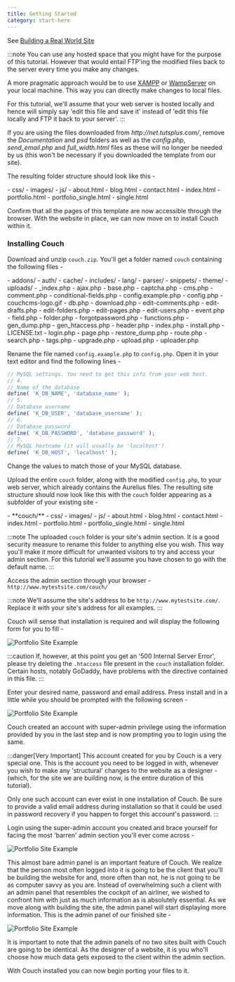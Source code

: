 ```yaml
---
title: Getting Started
category: start-here
---
```



See [Building a Real World Site](http://docs.couchcms.com/tutorials/portfolio-site/building-a-real-world-site.html)

:::note
You can use any hosted space that you might have for the purpose of this tutorial. However that would entail FTP'ing the modified files back to the server every time you make any changes.

A more pragmatic approach would be to use [XAMPP](http://www.apachefriends.org/en/xampp.html) or [WampServer](http://www.wampserver.com/en/) on your local machine. This way you can directly make changes to local files.

For this tutorial, we'll assume that your web server is hosted locally and hence will simply say 'edit this file and save it' instead of 'edit this file locally and FTP it back to your server'.
:::

If you are using the files downloaded from _http&#58;//net.tutsplus.com/_, remove the _Documentation_ and _psd_ folders as well as the _config.php_, *send\_email.php* and *full\_width.html* files as these will no longer be needed by us (this won't be necessary if you downloaded the template from our site).

The resulting folder structure should look like this -

<FileTree>
- css/
- images/
- js/
- about.html
- blog.html
- contact.html
- index.html
- portfolio.html
- portfolio_single.html
- single.html
</FileTree>

Confirm that all the pages of this template are now accessible through the browser.
With the website in place, we can now move on to install Couch within it.

### Installing Couch

Download and unzip `couch.zip`. You'll get a folder named `couch` containing the following files -

<FileTree>
- addons/
- auth/
- cache/
- includes/
- lang/
- parser/
- snippets/
- theme/
- uploads/
- _index.php
- ajax.php
- base.php
- captcha.php
- cms.php
- comment.php
- conditional-fields.php
- config.example.php
- config.php
- couchcms-logo.gif
- db.php
- download.php
- edit-comments.php
- edit-drafts.php
- edit-folders.php
- edit-pages.php
- edit-users.php
- event.php
- field.php
- folder.php
- forgotpassword.php
- functions.php
- gen_dump.php
- gen_htaccess.php
- header.php
- index.php
- install.php
- LICENSE.txt
- login.php
- page.php
- restore_dump.php
- route.php
- search.php
- tags.php
- upgrade.php
- upload.php
- uploader.php
</FileTree>

Rename the file named `config.example.php` to `config.php`.
Open it in your text editor and find the following lines -

```php "database_name" "database_username" "database_password" "localhost"
// MySQL settings. You need to get this info from your web host.
// 4.
// Name of the database
define( 'K_DB_NAME', 'database_name' );
// 5.
// Database username
define( 'K_DB_USER', 'database_username' );
// 6.
// Database password
define( 'K_DB_PASSWORD', 'database_password' );
// 7.
// MySQL hostname (it will usually be 'localhost')
define( 'K_DB_HOST', 'localhost' );
```

Change the values to match those of your MySQL database.

Upload the entire `couch` folder, along with the modified `config.php`, to your web server, which already contains the Aurelius files.
The resulting site structure should now look like this with the `couch` folder appearing as a subfolder of your existing site -

<FileTree>
- **couch/**
- css/
- images/
- js/
- about.html
- blog.html
- contact.html
- index.html
- portfolio.html
- portfolio_single.html
- single.html
</FileTree>

:::note
The uploaded `couch` folder is your site's admin section.
It is a good security measure to rename this folder to anything else you wish. This way you'll make it more difficult for unwanted visitors to try and access your admin section.
For this tutorial we'll assume you have chosen to go with the default name.
:::

Access the admin section through your browser - `http://www.mytestsite.com/couch/`

:::note
We'll assume the site's address to be `http://www.mytestsite.com/`. Replace it with your site's address for all examples.
:::

Couch will sense that installation is required and will display the following form for you to fill -

![Portfolio Site Example](../../assets/img/contents/portfolio-site-5.jpg)

:::caution
If, however, at this point you get an '500 Internal Server Error', please try deleting the `.htaccess` file present in the `couch` installation folder. Certain hosts, notably GoDaddy, have problems with the directive contained in this file.
:::

Enter your desired name, password and email address. Press install and in a little while you should be prompted with the following screen -

![Portfolio Site Example](../../assets/img/contents/portfolio-site-6.jpg)

Couch created an account with super-admin privilege using the information provided by you in the last step and is now prompting you to login using the same.

:::danger[Very Important]
This account created for you by Couch is a very special one. This is the account you need to be logged in with, whenever you wish to make any 'structural' changes to the website as a designer - (which, for the site we are building now, is the entire duration of this tutorial).

Only one such account can ever exist in one installation of Couch. Be sure to provide a valid email address during installation so that it could be used in password recovery if you happen to forget this account's password.
:::

Login using the super-admin account you created and brace yourself for facing the most 'barren' admin section you'll ever come across -

![Portfolio Site Example](../../assets/img/contents/portfolio-site-7.jpg)

This almost bare admin panel is an important feature of Couch.
We realize that the person most often logged into it is going to be the client that you'll be building the website for and, more often than not, he is not going to be as computer savvy as you are.
Instead of overwhelming such a client with an admin panel that resembles the cockpit of an airliner, we wished to confront him with just as much information as is absolutely essential.
As we move along with building the site, the admin panel will start displaying more information. This is the admin panel of our finished site -

![Portfolio Site Example](../../assets/img/contents/portfolio-site-8.png)

It is important to note that the admin panels of no two sites built with Couch are going to be identical. As the designer of a website, it is you who'll choose how much data gets exposed to the client within the admin section.

With Couch installed you can now begin porting your files to it.